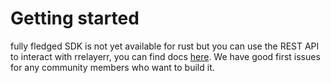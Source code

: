 # Getting started

fully fledged SDK is not yet available for rust but you can use the REST API to interact with rrelayerr, you can find docs [here](/docs/server/api/introduction). We have good first issues for any community members who want to build it.
